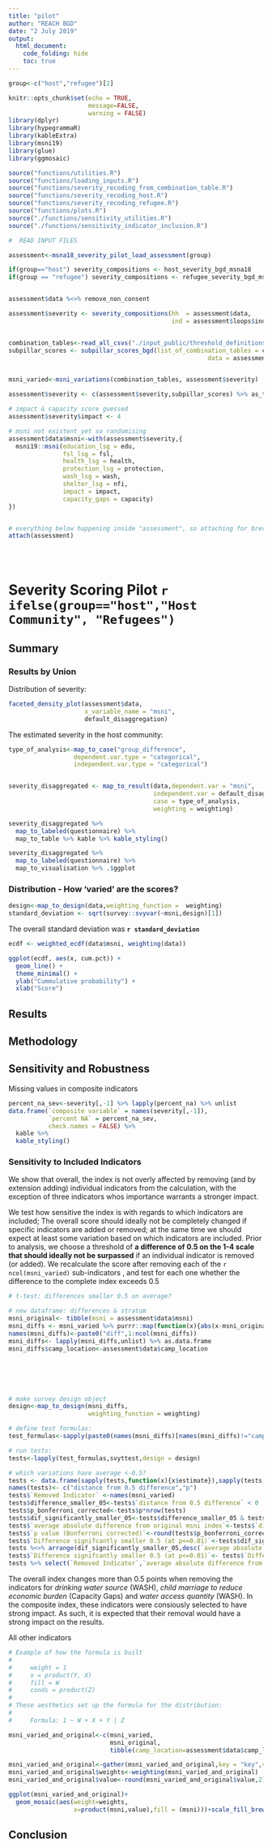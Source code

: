 ```yaml
---
title: "pilot"
author: "REACH BGD"
date: "2 July 2019"
output:
  html_document:
    code_folding: hide
    toc: true
---
```


```r

group<-c("host","refugee")[2]

knitr::opts_chunk$set(echo = TRUE,
                      message=FALSE,
                      warning = FALSE)
library(dplyr)
library(hypegrammaR)
library(kableExtra)
library(msni19)
library(glue)
library(ggmosaic)

source("functions/utilities.R")
source("functions/loading_inputs.R")
source("functions/severity_recoding_from_combination_table.R")
source("functions/severity_recoding_host.R")
source("functions/severity_recoding_refugee.R")
source("functions/plots.R")
source("./functions/sensitivity_utilities.R")
source("./functions/sensitivity_indicator_inclusion.R")

#  READ INPUT FILES

assessment<-msna18_severity_pilot_load_assessment(group)

if(group=="host") severity_compositions <- host_severity_bgd_msna18
if(group == "refugee") severity_compositions <- refugee_severity_bgd_msna18


assessment$data %<>% remove_non_consent

assessment$severity <- severity_compositions(hh  = assessment$data,
                                             ind = assessment$loops$individuals)


combination_tables<-read_all_csvs("./input_public/threshold_definitions/refugees/")
subpillar_scores <- subpillar_scores_bgd(list_of_combination_tables = combination_tables,
                                                       data = assessment$severity)


msni_varied<-msni_variations(combination_tables, assessment$severity)

assessment$severity <- c(assessment$severity,subpillar_scores) %>% as_tibble

# impact & capacity score guessed
assessment$severity$impact <- 4

# msni not existent yet so randomising
assessment$data$msni<-with(assessment$severity,{
  msni19::msni(education_lsg = edu, 
               fsl_lsg = fsl, 
               health_lsg = health,
               protection_lsg = protection,
               wash_lsg = wash,
               shelter_lsg = nfi,
               impact = impact,
               capacity_gaps = capacity)
})


# everything below happening inside "assessment", so attaching for brevity:
attach(assessment)


  
```



# Severity Scoring Pilot `r ifelse(group=="host","Host Community", "Refugees")`

## Summary

### Results by Union

Distribution of severity:

```r

faceted_density_plot(assessment$data,
                     x_variable_name = "msni",
                     default_disaggregation)

```

The estimated severity in the host community:





```r
type_of_analysis<-map_to_case("group_difference",
                  dependent.var.type = "categorical",
                  independent.var.type = "categorical")


severity_disaggregated <- map_to_result(data,dependent.var = "msni",
                                        independent.var = default_disaggregation,
                                        case = type_of_analysis,
                                        weighting = weighting)

severity_disaggregated %>%
  map_to_labeled(questionnaire) %>% 
  map_to_table %>% kable %>% kable_styling()

```


```r

severity_disaggregated %>%
  map_to_labeled(questionnaire) %>% 
  map_to_visualisation %>% .$ggplot


```

### Distribution - How 'varied' are the scores?
```r
design<-map_to_design(data,weighting_function =  weighting)
standard_deviation <- sqrt(survey::svyvar(~msni,design)[1])
```
The overall standard deviation was <b> `r standard_deviation` </b>

```r
ecdf <- weighted_ecdf(data$msni, weighting(data))

ggplot(ecdf, aes(x, cum.pct)) +
  geom_line() + 
  theme_minimal() + 
  ylab("Cummulative probability") + 
  xlab("Score")

```

## Results

## Methodology


## Sensitivity and Robustness

Missing values in composite indicators
```r

percent_na_sev<-severity[,-1] %>% lapply(percent_na) %>% unlist
data.frame(`composite variable` = names(severity[,-1]),
           `percent NA` = percent_na_sev,
           check.names = FALSE) %>%
  kable %>%
  kable_styling()
```


### Sensitivity to Included Indicators

We show that overall, the index is not overly affected by removing (and by extension adding) individual indicators from the calculation, with the exception of three indicators whos importance warrants a stronger impact.

We test how sensitive the index is with regards to which indicators are included; The overall score should ideally not be completely changed if specific indicators are added or removed; at the same time we should expect at least some variation based on which indicators are included. Prior to analysis, we choose a threshold of **a difference of 0.5 on the 1-4 scale that should ideally not be surpassed** if an individual indicator is removed (or added). We recalculate the score after removing each of the `r ncol(msni_varied)` sub-indicators , and test for each one whether the difference to the complete index exceeds 0.5

```r

# t-test: differences smaller 0.5 on average?

# new dataframe: differences & stratum 
msni_original<- tibble(msni = assessment$data$msni)
msni_diffs <- msni_varied %>% purrr::map(function(x){abs(x-msni_original)-0.5}) %>% as_tibble
names(msni_diffs)<-paste0("diff",1:ncol(msni_diffs))
msni_diffs<- lapply(msni_diffs,unlist) %>% as.data.frame
msni_diffs$camp_location<-assessment$data$camp_location






# make survey design object
design<-map_to_design(msni_diffs,
                      weighting_function = weighting)

# define test formulas:
test_formulas<-sapply(paste0(names(msni_diffs)[names(msni_diffs)!="camp_location"],"~",0),formula)

# run tests:
tests<-lapply(test_formulas,svyttest,design = design)

# which variations have average <-0.5?
tests <- data.frame(sapply(tests,function(x){x$estimate}),sapply(tests,function(x){x$p.value}))
names(tests)<- c("distance from 0.5 difference","p")
tests$`Removed Indicator` <-names(msni_varied) 
tests$difference_smaller_05<-tests$`distance from 0.5 difference` < 0
tests$p_bonferroni_corrected<-tests$p*nrow(tests)
tests$dif_significantly_smaller_05<-tests$difference_smaller_05 & tests$p_bonferroni_corrected<0.01
tests$`average absolute difference from original msni index`<-tests$`distance from 0.5 difference`+0.5
tests$`p value (Bonferroni corrected)`<-round(tests$p_bonferroni_corrected,5)
tests$`Difference signifcantly smaller 0.5 (at p<=0.01)`<-tests$dif_significantly_smaller_05 %>% as.character %>% recode("TRUE" = "Yes","FALSE" = "No")
tests %<>% arrange(dif_significantly_smaller_05,desc(`average absolute difference from original msni index`))
tests$`Difference signifcantly smaller 0.5 (at p<=0.01)`<- tests$`Difference signifcantly smaller 0.5 (at p<=0.01)` %>% cell_spec(background = ifelse(tests$`Difference signifcantly smaller 0.5 (at p<=0.01)`=="Yes","green","red"),color = "white")
tests %>% select(`Removed Indicator`,`average absolute difference from original msni index`,`p value (Bonferroni corrected)`,`Difference signifcantly smaller 0.5 (at p<=0.01)`) %>% kable(escape = FALSE) %>% kable_styling()


```

The overall index changes more than 0.5 points when removing the indicators for _drinking water source_ (WASH), _child marriage to reduce economic burden_ (Capacity Gaps) and _water access quantity_ (WASH). In the composite index, these indicators were consiously selected to have strong impact. As such, it is expected that their removal would have a strong impact on the results.

All other indicators 



```r



# Example of how the formula is built
# 
#     weight = 1
#     x = product(Y, X)
#     fill = W
#     conds = product(Z)
# 
# These aesthetics set up the formula for the distribution:
# 
#     Formula: 1 ~ W + X + Y | Z

msni_varied_and_original<-c(msni_varied,
                            msni_original,
                            tibble(camp_location=assessment$data$camp_location)) %>% as_tibble

msni_varied_and_original<-gather(msni_varied_and_original,key = "key",value = 'value',-msni,-camp_location)
msni_varied_and_original$weights<-weighting(msni_varied_and_original)
msni_varied_and_original$value<-round(msni_varied_and_original$value,2)

ggplot(msni_varied_and_original)+
  geom_mosaic(aes(weight=weights,
                  x=product(msni,value),fill = (msni)))+scale_fill_brewer(name = "actual MSNI score")+theme_minimal()+theme(axis.text.y = element_blank())+xlab("MSNI score with one indicator removed")+ylab("")

```


## Conclusion



